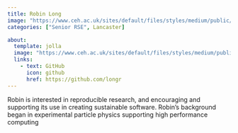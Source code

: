 ```yaml
---
title: Robin Long
image: "https://www.ceh.ac.uk/sites/default/files/styles/medium/public/pictures/2024-07/profile-rel-400x400px.png"
categories: ["Senior RSE", Lancaster]

about:
  template: jolla
  image: "https://www.ceh.ac.uk/sites/default/files/styles/medium/public/pictures/2024-07/profile-rel-400x400px.png"
  links:
    - text: GitHub
      icon: github
      href: https://github.com/longr
---
```


Robin is interested in reproducible research, and encouraging and supporting its use in  creating sustainable software. Robin's background began in experimental particle physics supporting high performance computing
